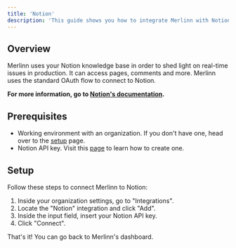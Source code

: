 ```yaml
---
title: 'Notion'
description: 'This guide shows you how to integrate Merlinn with Notion.'
---
```


## Overview

Merlinn uses your Notion knowledge base in order to shed light on real-time issues in production. It can access pages, comments and more. Merlinn uses the standard OAuth flow to connect to Notion.

**For more information, go to [Notion's documentation](https://developers.notion.com/docs/authorization#public-integration-authorization-overview).**

## Prerequisites

- Working environment with an organization. If you don't have one, head over to the [setup](../02-Getting%20started/01-Setup%20Merlinn.md) page.
- Notion API key. Visit this [page](https://developers.notion.com/docs/create-a-notion-integration#get-your-api-secret) to learn how to create one.

## Setup

Follow these steps to connect Merlinn to Notion:

1. Inside your organization settings, go to "Integrations".
2. Locate the "Notion" integration and click "Add".
3. Inside the input field, insert your Notion API key.
4. Click "Connect".

That's it! You can go back to Merlinn's dashboard.